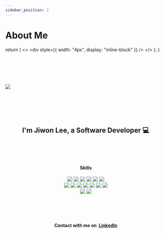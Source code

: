 ```yaml
---
sidebar_position: 1
---
```


# About Me

  return (
    <>
      <div style={{ width: "4px", display: "inline-block" }} />
    </>
  );
}

<style jsx="true">
  {`
    .block > div {
      border-radius: 50%;
      /* background-color: var(--ifm-navbar-background-color); */
      background-color: #fff;
      width: 200px;
      height: 200px;
    }
    .block > div > img {
      border-radius: 50%;
    }
    .block {
      border-radius: 50%;
      position: relative;
      margin: 0 auto 0;
      width: 200px;
      height: 200px;
      background: linear-gradient(0deg, #000, #272727);
    }

    .block:before,
    .block:after {
      border-radius: 50%;
      content: "";
      position: absolute;
      left: -4px;
      top: -4px;
      background: linear-gradient(
        45deg,
        #fb0094,
        #0000ff,
        #00ff00,
        #ffff00,
        #ff0000,
        #fb0094,
        #0000ff,
        #00ff00,
        #ffff00,
        #ff0000
      );
      background-size: 400%;
      width: calc(100% + 8px);
      height: calc(100% + 8px);
      z-index: -1;
      animation: steam 20s linear infinite;
    }

    @keyframes steam {
      0% {
        background-position: 0 0;
      }

      50% {
        background-position: 400% 0;
      }

      100% {
        background-position: 0 0;
      }
    }

    .block:after {
      filter: blur(50px);
      -webkit-backdrop-filter: blur(50px);
    }
  `}
</style>

<br />
<br />
<br />
<br />
<br />

<div className="block">
  <div>
    <img src="/img/profile.png" />
  </div>
</div>

<br />
<br />
<br />
<br />
<br />
<center>
  <h2>I'm Jiwon Lee, a Software Developer 💻</h2>
</center>
<br />
<br />
<br />
<center>
  <h4>Skills</h4>
</center>
<center>
  <img src="https://img.shields.io/badge/-Flutter-1DA1F2?style=flat-square&logo=flutter&link=" />
  <EWidth />
  <img src="https://img.shields.io/badge/-SpringBoot-black?style=flat-square&logo=SpringBoot&link=" />
  <EWidth />
  <img src="https://img.shields.io/badge/-EVM-black?style=flat-square&logo=Ethereum&link=" />
  <EWidth />
  <img src="https://img.shields.io/badge/-React-black?style=flat-square&logo=React&link=" />
  <EWidth />
  <img src="https://img.shields.io/badge/-Android-black?style=flat-square&logo=Android&link=" />
  <EWidth />
  <img src="https://img.shields.io/badge/-IOS-black?style=flat-square&logo=IOS&logoColor=white&link=" />
  <div />
  <img src="https://img.shields.io/badge/-Dart-1DA1F2?style=flat-square&logo=&link=" />
  <EWidth />
  <img src="https://img.shields.io/badge/-Java-red?style=flat-square&logo=Java&link=" />
  <EWidth />
  <img src="https://img.shields.io/badge/-Solidity-black?style=flat-square&logo=Solidity&link=" />
  <EWidth />
  <img src="https://img.shields.io/badge/-JavaScript-black?style=flat-square&logo=JavaScript&link=" />
  <EWidth />
  <img src="https://img.shields.io/badge/-TypeScript-F0F0F0?style=flat-square&logo=TypeScript&link=" />
  <EWidth />
  <img src="https://img.shields.io/badge/-Kotlin-black?style=flat-square&logo=Kotlin&link=" />
  <EWidth />
  <img src="https://img.shields.io/badge/-Swift-F05138?style=flat-square&logo=Swift&logoColor=white&link=" />
  <div />
  <img src="https://img.shields.io/badge/-Docker-black?style=flat-square&logo=Docker&link=" />
  <EWidth />
  <img src="https://img.shields.io/badge/-Git-black?style=flat-square&logo=Git&link=" />
</center>
<br />
<br />
<br />
<br />
<center>
  <h4>
    <span style={{ whiteSpace: "nowrap", display: "inline-block" }}>
      Contact with me on&nbsp;
    </span>
    <a
      style={{ display: "inline-block" }}
      href="https://www.linkedin.com/in/jiwon-lee-mark/"
      target="_blank"
    >
      LinkedIn
    </a>
  </h4>
</center>

<br />
<br />
<br />
